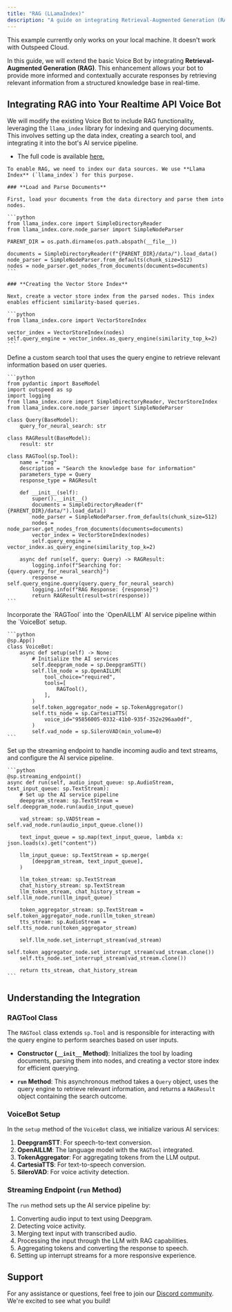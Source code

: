 ```yaml
---
title: "RAG (LLamaIndex)"
description: "A guide on integrating Retrieval-Augmented Generation (RAG) into your realtime Voice Bot using the OpenAI Realtime API."
---
```


<Warning>
    This example currently only works on your local machine. It doesn't work with Outspeed Cloud.
</Warning>

In this guide, we will extend the basic Voice Bot by integrating **Retrieval-Augmented Generation (RAG)**. This enhancement allows your bot to provide more informed and contextually accurate responses by retrieving relevant information from a structured knowledge base in real-time.

## **Integrating RAG into Your Realtime API Voice Bot**

We will modify the existing Voice Bot to include RAG functionality, leveraging the `llama_index` library for indexing and querying documents. This involves setting up the data index, creating a search tool, and integrating it into the bot's AI service pipeline.

- The full code is available [here.](https://github.com/outspeed-ai/outspeed/blob/main/examples/function_calling/rag.py)

<Steps>
  <Step title="Understanding Llama Index">

    To enable RAG, we need to index our data sources. We use **Llama Index** (`llama_index`) for this purpose.

    ### **Load and Parse Documents**

    First, load your documents from the data directory and parse them into nodes.

    ```python
    from llama_index.core import SimpleDirectoryReader
    from llama_index.core.node_parser import SimpleNodeParser

    PARENT_DIR = os.path.dirname(os.path.abspath(__file__))

    documents = SimpleDirectoryReader(f"{PARENT_DIR}/data/").load_data()
    node_parser = SimpleNodeParser.from_defaults(chunk_size=512)
    nodes = node_parser.get_nodes_from_documents(documents=documents)
    ```

    ### **Creating the Vector Store Index**

    Next, create a vector store index from the parsed nodes. This index enables efficient similarity-based queries.

    ```python
    from llama_index.core import VectorStoreIndex

    vector_index = VectorStoreIndex(nodes)
    self.query_engine = vector_index.as_query_engine(similarity_top_k=2)
    ```
  </Step>

  <Step title="Defining the Search Tool">
    Define a custom search tool that uses the query engine to retrieve relevant information based on user queries.

    ```python
    from pydantic import BaseModel
    import outspeed as sp
    import logging
    from llama_index.core import SimpleDirectoryReader, VectorStoreIndex
    from llama_index.core.node_parser import SimpleNodeParser

    class Query(BaseModel):
        query_for_neural_search: str

    class RAGResult(BaseModel):
        result: str

    class RAGTool(sp.Tool):
        name = "rag"
        description = "Search the knowledge base for information"
        parameters_type = Query
        response_type = RAGResult

        def __init__(self):
            super().__init__()
            documents = SimpleDirectoryReader(f"{PARENT_DIR}/data/").load_data()
            node_parser = SimpleNodeParser.from_defaults(chunk_size=512)
            nodes = node_parser.get_nodes_from_documents(documents=documents)
            vector_index = VectorStoreIndex(nodes)
            self.query_engine = vector_index.as_query_engine(similarity_top_k=2)

        async def run(self, query: Query) -> RAGResult:
            logging.info(f"Searching for: {query.query_for_neural_search}")
            response = self.query_engine.query(query.query_for_neural_search)
            logging.info(f"RAG Response: {response}")
            return RAGResult(result=str(response))
    ```
  </Step>

  <Step title="Integrating RAG into the VoiceBot">
    Incorporate the `RAGTool` into the `OpenAILLM` AI service pipeline within the `VoiceBot` setup.

    ```python
    @sp.App()
    class VoiceBot:
        async def setup(self) -> None:
            # Initialize the AI services
            self.deepgram_node = sp.DeepgramSTT()
            self.llm_node = sp.OpenAILLM(
                tool_choice="required",
                tools=[
                    RAGTool(),
                ],
            )
            self.token_aggregator_node = sp.TokenAggregator()
            self.tts_node = sp.CartesiaTTS(
                voice_id="95856005-0332-41b0-935f-352e296aa0df",
            )
            self.vad_node = sp.SileroVAD(min_volume=0)
    ```
  </Step>

  <Step title="Setting Up the Streaming Endpoint">
    Set up the streaming endpoint to handle incoming audio and text streams, and configure the AI service pipeline.

    ```python
    @sp.streaming_endpoint()
    async def run(self, audio_input_queue: sp.AudioStream, text_input_queue: sp.TextStream):
        # Set up the AI service pipeline
        deepgram_stream: sp.TextStream = self.deepgram_node.run(audio_input_queue)

        vad_stream: sp.VADStream = self.vad_node.run(audio_input_queue.clone())

        text_input_queue = sp.map(text_input_queue, lambda x: json.loads(x).get("content"))

        llm_input_queue: sp.TextStream = sp.merge(
            [deepgram_stream, text_input_queue],
        )

        llm_token_stream: sp.TextStream
        chat_history_stream: sp.TextStream
        llm_token_stream, chat_history_stream = self.llm_node.run(llm_input_queue)

        token_aggregator_stream: sp.TextStream = self.token_aggregator_node.run(llm_token_stream)
        tts_stream: sp.AudioStream = self.tts_node.run(token_aggregator_stream)

        self.llm_node.set_interrupt_stream(vad_stream)
        self.token_aggregator_node.set_interrupt_stream(vad_stream.clone())
        self.tts_node.set_interrupt_stream(vad_stream.clone())

        return tts_stream, chat_history_stream
    ```
  </Step>
</Steps>

## **Understanding the Integration**

### **RAGTool Class**

The `RAGTool` class extends `sp.Tool` and is responsible for interacting with the query engine to perform searches based on user inputs.

- **Constructor (`__init__` Method)**: Initializes the tool by loading documents, parsing them into nodes, and creating a vector store index for efficient querying.
  
- **`run` Method**: This asynchronous method takes a `Query` object, uses the query engine to retrieve relevant information, and returns a `RAGResult` object containing the search outcome.

### **VoiceBot Setup**

In the `setup` method of the `VoiceBot` class, we initialize various AI services:

1. **DeepgramSTT**: For speech-to-text conversion.
2. **OpenAILLM**: The language model with the `RAGTool` integrated.
3. **TokenAggregator**: For aggregating tokens from the LLM output.
4. **CartesiaTTS**: For text-to-speech conversion.
5. **SileroVAD**: For voice activity detection.

### **Streaming Endpoint (`run` Method)**

The `run` method sets up the AI service pipeline by:

1. Converting audio input to text using Deepgram.
2. Detecting voice activity.
3. Merging text input with transcribed audio.
4. Processing the input through the LLM with RAG capabilities.
5. Aggregating tokens and converting the response to speech.
6. Setting up interrupt streams for a more responsive experience.


## **Support**

For any assistance or questions, feel free to join our [Discord community](https://discord.gg/cmfFw6SYvp). We're excited to see what you build!

